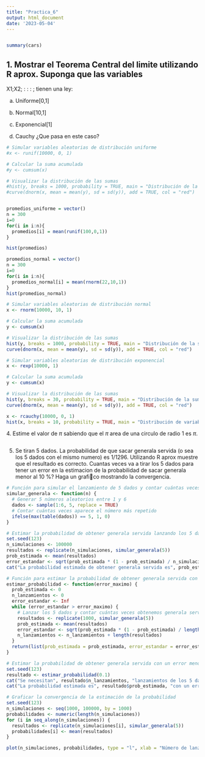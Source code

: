 ```yaml
---
title: "Practica_6"
output: html_document
date: '2023-05-04'
---
```


```r

```

```r
summary(cars)
```

## 1. Mostrar el Teorema Central del limite utilizando R aprox. Suponga que las variables

X1;X2; : : : ; tienen una ley:

a)  Uniforme[0,1]

b)  Normal[10,1]

c)  Exponencial[1]

d)  Cauchy ¿Que pasa en este caso?

```r
# Simular variables aleatorias de distribución uniforme
#x <- runif(10000, 0, 1)

# Calcular la suma acumulada
#y <- cumsum(x)

# Visualizar la distribución de las sumas
#hist(y, breaks = 1000, probability = TRUE, main = "Distribución de la suma de variables uniformes")
#curve(dnorm(x, mean = mean(y), sd = sd(y)), add = TRUE, col = "red")


promedios_uniforme = vector()
n = 300
i=0
for(i in i:n){
  promedios[i] = mean(runif(100,0,1))
}

hist(promedios)
```

```r
promedios_normal = vector()
n = 300
i=0
for(i in i:n){
  promedios_normal[i] = mean(rnorm(22,10,1))
}
hist(promedios_normal)
```

```r
# Simular variables aleatorias de distribución normal
x <- rnorm(10000, 10, 1)

# Calcular la suma acumulada
y <- cumsum(x)

# Visualizar la distribución de las sumas
hist(y, breaks = 1000, probability = TRUE, main = "Distribución de la suma de variables normales")
curve(dnorm(x, mean = mean(y), sd = sd(y)), add = TRUE, col = "red")

```

```r
# Simular variables aleatorias de distribución exponencial
x <- rexp(10000, 1)

# Calcular la suma acumulada
y <- cumsum(x)

# Visualizar la distribución de las sumas
hist(y, breaks = 30, probability = TRUE, main = "Distribución de la suma de variables exponenciales")
curve(dnorm(x, mean = mean(y), sd = sd(y)), add = TRUE, col = "red")

```

```r
x <- rcauchy(10000, 0, 1)
hist(x, breaks = 10, probability = TRUE, main = "Distribución de variables aleatorias de Cauchy")

```

4\. Estime el valor de $\pi$ sabiendo que el $\pi$ area de una circulo de radio 1 es $\pi$.

```r

```

5.  Se tiran 5 dados. La probabilidad de que sacar generala servida (o sea los 5 dados con el mismo numero) es 1/1296. Utilizando R aprox muestre que el resultado es correcto. Cuantas veces va a tirar los 5 dados para tener un error en la estimacion de la probabilidad de sacar generala menor al 10 %? Haga un grafico mostrando la convergencia.

```r
# Función para simular el lanzamiento de 5 dados y contar cuántas veces obtenemos generala servida
simular_generala <- function(n) {
  # Generar 5 números aleatorios entre 1 y 6
  dados <- sample(1:6, 5, replace = TRUE)
  # Contar cuántas veces aparece el número más repetido
  ifelse(max(table(dados)) == 5, 1, 0)
}

# Estimar la probabilidad de obtener generala servida lanzando los 5 dados 100000 veces
set.seed(123)
n_simulaciones <- 100000
resultados <- replicate(n_simulaciones, simular_generala(5))
prob_estimada <- mean(resultados)
error_estandar <- sqrt(prob_estimada * (1 - prob_estimada) / n_simulaciones)
cat("La probabilidad estimada de obtener generala servida es", prob_estimada, "con un error estándar de", error_estandar, "\n")

```

```r
# Función para estimar la probabilidad de obtener generala servida con un error menor al 10%
estimar_probabilidad <- function(error_maximo) {
  prob_estimada <- 0
  n_lanzamientos <- 0
  error_estandar <- Inf
  while (error_estandar > error_maximo) {
    # Lanzar los 5 dados y contar cuántas veces obtenemos generala servida
    resultados <- replicate(1000, simular_generala(5))
    prob_estimada <- mean(resultados)
    error_estandar <- sqrt(prob_estimada * (1 - prob_estimada) / length(resultados))
    n_lanzamientos <- n_lanzamientos + length(resultados)
  }
  return(list(prob_estimada = prob_estimada, error_estandar = error_estandar, n_lanzamientos = n_lanzamientos))
}

# Estimar la probabilidad de obtener generala servida con un error menor al 10%
set.seed(123)
resultado <- estimar_probabilidad(0.1)
cat("Se necesitan", resultado$n_lanzamientos, "lanzamientos de los 5 dados para que el error en la estimación sea menor al 10%\n")
cat("La probabilidad estimada es", resultado$prob_estimada, "con un error estándar de", resultado$error_estandar, "\n")

# Graficar la convergencia de la estimación de la probabilidad
set.seed(123)
n_simulaciones <- seq(1000, 100000, by = 1000)
probabilidades <- numeric(length(n_simulaciones))
for (i in seq_along(n_simulaciones)) {
  resultados <- replicate(n_simulaciones[i], simular_generala(5))
  probabilidades[i] <- mean(resultados)
}

```

```r
plot(n_simulaciones, probabilidades, type = "l", xlab = "Número de lanz

```

```r

```
